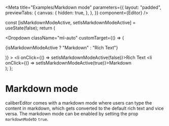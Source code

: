 


<Meta
  title="Examples/Markdown mode"
  parameters={{
    layout: "padded",
    previewTabs: {
      canvas: {
        hidden: true,
      },
    },
  }}
  component={Editor}
/>

  const [isMarkdownModeActive, setIsMarkdownModeActive] = useState(false);
  return (
    <div className="ml-auto flex flex-1 flex-col">
      <Dropdown
        className="ml-auto"
        customTarget={() => (
          <div className="flex cursor-pointer items-center space-x-2 rounded-sm bg-gray-200 px-2 py-1 transition-colors duration-100 hover:bg-gray-300">
            <p> {isMarkdownModeActive ? "Markdown" : "Rich Text"}</p>
            <RiArrowDownSLine size={18} />
          </div>
        )}
      >
        <li onClick={() => setIsMarkdownModeActive(false)}>Rich Text</li>
        <li onClick={() => setIsMarkdownModeActive(true)}>Markdown</li>
      </Dropdown>
      <Editor markdownMode={isMarkdownModeActive} menuType="bubble" />
    </div>
  );
};

# Markdown mode

caliberEditor comes with a markdown mode where users can type the content in
markdown, which gets converted to the default rich text and vice versa. The
markdown mode can be enabled by setting the prop `markdownMode`to `true`.

<Canvas>
  <Story
    name="Markdown mode"
    parameters={{ docs: { source: { code: MARKDOWN_MODE_CODE_SAMPLE } } }}
  >
    <MarkdownMode />
  </Story>
</Canvas>
